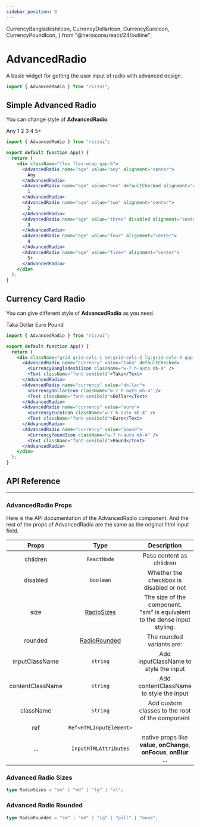 ```yaml
---
sidebar_position: 9
---
```


  CurrencyBangladeshiIcon,
  CurrencyDollarIcon,
  CurrencyEuroIcon,
  CurrencyPoundIcon,
} from "@heroicons/react/24/outline";

# AdvancedRadio

A basic widget for getting the user input of radio with advanced design.

```jsx
import { AdvancedRadio } from "rizzui";
```

<div className="mb-20 md:mb-28" />

## Simple Advanced Radio

You can change style of **AdvancedRadio**.

<Paper className="flex-row gap-4 flex-wrap">
  <AdvancedRadio name="age" value="any" alignment="center">
    Any
  </AdvancedRadio>
  <AdvancedRadio name="age" value="one" defaultChecked alignment="center">
    1
  </AdvancedRadio>
  <AdvancedRadio name="age" value="two" alignment="center">
    2
  </AdvancedRadio>
  <AdvancedRadio name="age" value="three" disabled alignment="center">
    3
  </AdvancedRadio>
  <AdvancedRadio name="age" value="four" alignment="center">
    4
  </AdvancedRadio>
  <AdvancedRadio name="age" value="five+" alignment="center">
    5+
  </AdvancedRadio>
</Paper>

```jsx
import { AdvancedRadio } from "rizzui";

export default function App() {
  return (
    <div className="flex flex-wrap gap-6">
      <AdvancedRadio name="age" value="any" alignment="center">
        Any
      </AdvancedRadio>
      <AdvancedRadio name="age" value="one" defaultChecked alignment="center">
        1
      </AdvancedRadio>
      <AdvancedRadio name="age" value="two" alignment="center">
        2
      </AdvancedRadio>
      <AdvancedRadio name="age" value="three" disabled alignment="center">
        3
      </AdvancedRadio>
      <AdvancedRadio name="age" value="four" alignment="center">
        4
      </AdvancedRadio>
      <AdvancedRadio name="age" value="five+" alignment="center">
        5+
      </AdvancedRadio>
    </div>
  );
}
```

<div className="mb-16" />

## Currency Card Radio

You can give different style of **AdvancedRadio** as you need.

<Paper className="grid grid-cols-1 sm:grid-cols-2 lg:grid-cols-4 gap-6">
  <AdvancedRadio name="currency" value="taka" defaultChecked>
    <CurrencyBangladeshiIcon className="w-7 h-auto mb-4" />
    <Text className="font-semibold">Taka</Text>
  </AdvancedRadio>
  <AdvancedRadio name="currency" value="dollar">
    <CurrencyDollarIcon className="w-7 h-auto mb-4" />
    <Text className="font-semibold">Dollar</Text>
  </AdvancedRadio>
  <AdvancedRadio name="currency" value="euro">
    <CurrencyEuroIcon className="w-7 h-auto mb-4" />
    <Text className="font-semibold">Euro</Text>
  </AdvancedRadio>
  <AdvancedRadio name="currency" value="pound">
    <CurrencyPoundIcon className="w-7 h-auto mb-4" />
    <Text className="font-semibold">Pound</Text>
  </AdvancedRadio>
</Paper>

```jsx
import { AdvancedRadio } from "rizzui";

export default function App() {
  return (
    <div className="grid grid-cols-1 sm:grid-cols-2 lg:grid-cols-4 gap-6">
      <AdvancedRadio name="currency" value="taka" defaultChecked>
        <CurrencyBangladeshiIcon className="w-7 h-auto mb-4" />
        <Text className="font-semibold">Taka</Text>
      </AdvancedRadio>
      <AdvancedRadio name="currency" value="dollar">
        <CurrencyDollarIcon className="w-7 h-auto mb-4" />
        <Text className="font-semibold">Dollar</Text>
      </AdvancedRadio>
      <AdvancedRadio name="currency" value="euro">
        <CurrencyEuroIcon className="w-7 h-auto mb-4" />
        <Text className="font-semibold">Euro</Text>
      </AdvancedRadio>
      <AdvancedRadio name="currency" value="pound">
        <CurrencyPoundIcon className="w-7 h-auto mb-4" />
        <Text className="font-semibold">Pound</Text>
      </AdvancedRadio>
    </div>
  );
}
```

<div className="mb-20" />

## API Reference

<hr />

<div className="mb-10" />

### AdvancedRadio Props

Here is the API documentation of the AdvancedRadio component. And the rest of the props of AdvancedRadio are the same as the original html input field.

<div className="overflow-x-auto">

|      Props       |                  Type                   |                                   Description                                   | Default |
| :--------------: | :-------------------------------------: | :-----------------------------------------------------------------------------: | :-----: |
|     children     |               `ReactNode`               |                            Pass content as children                             |  \_ \_  |
|     disabled     |                `boolean`                |                     Whether the checkbox is disabled or not                     |  \_ \_  |
|       size       |   [RadioSizes](#advanced-radio-sizes)   | The size of the component.<br /> "sm" is equivalent to the dense input styling. | `"md"`  |
|     rounded      | [RadioRounded](#advanced-radio-rounded) |                            The rounded variants are:                            | `"md"`  |
|  inputClassName  |                `string`                 |                      Add inputClassName to style the input                      |  \_ \_  |
| contentClassName |                `string`                 |                     Add contentClassName to style the input                     |  \_ \_  |
|    className     |                `string`                 |                 Add custom classes to the root of the component                 |  \_ \_  |
|       ref        |         `Ref<HTMLInputElement>`         |                                                                                 |  \_ \_  |
|       ...        |          `InputHTMLAttributes`          |     native props like **value**, **onChange**, **onFocus**, **onBlur** ...      |  \_ \_  |

</div>

<div className="mb-10" />

### Advanced Radio Sizes

```ts
type RadioSizes = "sm" | "md" | "lg" | "xl";
```

<div className="mb-10" />

### Advanced Radio Rounded

```ts
type RadioRounded = "sm" | "md" | "lg" | "pill" | "none";
```
